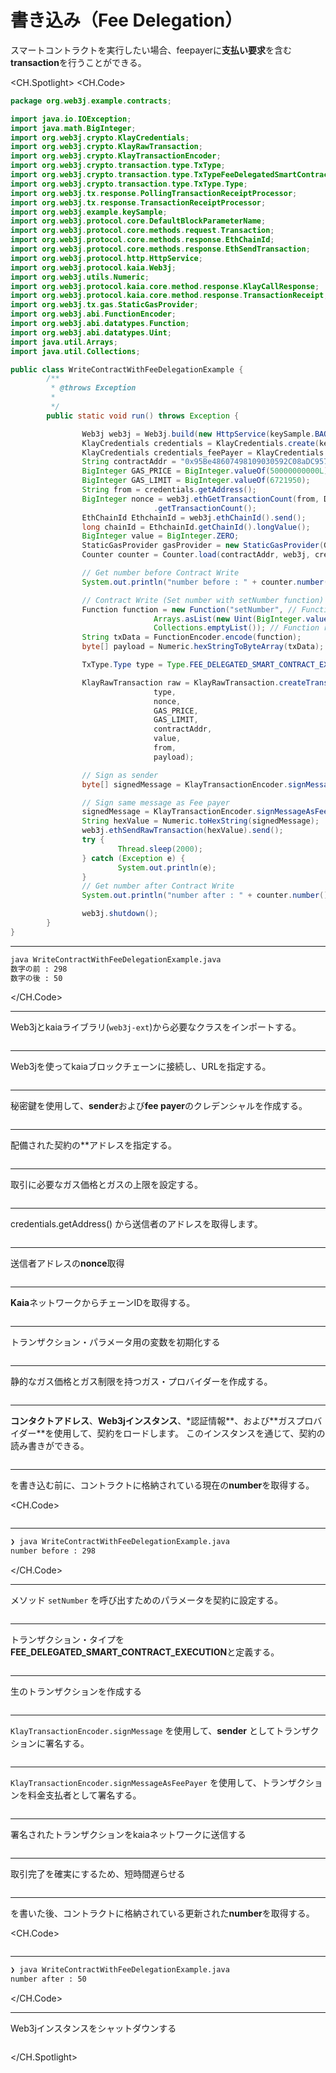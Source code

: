 # 書き込み（Fee Delegation）

スマートコントラクトを実行したい場合、feepayerに**支払い要求**を含む**transaction**を行うことができる。

<CH.Spotlight>
<CH.Code>

```java WriteContractWithFeeDelegationExample.java
package org.web3j.example.contracts;

import java.io.IOException;
import java.math.BigInteger;
import org.web3j.crypto.KlayCredentials;
import org.web3j.crypto.KlayRawTransaction;
import org.web3j.crypto.KlayTransactionEncoder;
import org.web3j.crypto.transaction.type.TxType;
import org.web3j.crypto.transaction.type.TxTypeFeeDelegatedSmartContractExecution;
import org.web3j.crypto.transaction.type.TxType.Type;
import org.web3j.tx.response.PollingTransactionReceiptProcessor;
import org.web3j.tx.response.TransactionReceiptProcessor;
import org.web3j.example.keySample;
import org.web3j.protocol.core.DefaultBlockParameterName;
import org.web3j.protocol.core.methods.request.Transaction;
import org.web3j.protocol.core.methods.response.EthChainId;
import org.web3j.protocol.core.methods.response.EthSendTransaction;
import org.web3j.protocol.http.HttpService;
import org.web3j.protocol.kaia.Web3j;
import org.web3j.utils.Numeric;
import org.web3j.protocol.kaia.core.method.response.KlayCallResponse;
import org.web3j.protocol.kaia.core.method.response.TransactionReceipt;
import org.web3j.tx.gas.StaticGasProvider;
import org.web3j.abi.FunctionEncoder;
import org.web3j.abi.datatypes.Function;
import org.web3j.abi.datatypes.Uint;
import java.util.Arrays;
import java.util.Collections;

public class WriteContractWithFeeDelegationExample {
        /**
         * @throws Exception
         *
         */
        public static void run() throws Exception {

                Web3j web3j = Web3j.build(new HttpService(keySample.BAOBAB_URL));
                KlayCredentials credentials = KlayCredentials.create(keySample.LEGACY_KEY_privkey);
                KlayCredentials credentials_feePayer = KlayCredentials.create(keySample.LEGACY_KEY_FEEPAYER_privkey);
                String contractAddr = "0x95Be48607498109030592C08aDC9577c7C2dD505";
                BigInteger GAS_PRICE = BigInteger.valueOf(50000000000L);
                BigInteger GAS_LIMIT = BigInteger.valueOf(6721950);
                String from = credentials.getAddress();
                BigInteger nonce = web3j.ethGetTransactionCount(from, DefaultBlockParameterName.LATEST).send()
                                .getTransactionCount();
                EthChainId EthchainId = web3j.ethChainId().send();
                long chainId = EthchainId.getChainId().longValue();
                BigInteger value = BigInteger.ZERO;
                StaticGasProvider gasProvider = new StaticGasProvider(GAS_PRICE, GAS_LIMIT);
                Counter counter = Counter.load(contractAddr, web3j, credentials.convertToCredentials(), gasProvider);

                // Get number before Contract Write
                System.out.println("number before : " + counter.number().send());

                // Contract Write (Set number with setNumber function)
                Function function = new Function("setNumber", // Function name
                                Arrays.asList(new Uint(BigInteger.valueOf(50))), // Function input parameters
                                Collections.emptyList()); // Function returned parameters
                String txData = FunctionEncoder.encode(function);
                byte[] payload = Numeric.hexStringToByteArray(txData);

                TxType.Type type = Type.FEE_DELEGATED_SMART_CONTRACT_EXECUTION;

                KlayRawTransaction raw = KlayRawTransaction.createTransaction(
                                type,
                                nonce,
                                GAS_PRICE,
                                GAS_LIMIT,
                                contractAddr,
                                value,
                                from,
                                payload);

                // Sign as sender
                byte[] signedMessage = KlayTransactionEncoder.signMessage(raw, chainId, credentials);

                // Sign same message as Fee payer
                signedMessage = KlayTransactionEncoder.signMessageAsFeePayer(raw, chainId, credentials_feePayer);
                String hexValue = Numeric.toHexString(signedMessage);
                web3j.ethSendRawTransaction(hexValue).send();
                try {
                        Thread.sleep(2000);
                } catch (Exception e) {
                        System.out.println(e);
                }
                // Get number after Contract Write
                System.out.println("number after : " + counter.number().send());

                web3j.shutdown();
        }
}
```

---

```zsh output
java WriteContractWithFeeDelegationExample.java
数字の前 : 298
数字の後 : 50
```

</CH.Code>

---

Web3jとkaiaライブラリ(`web3j-ext`)から必要なクラスをインポートする。

```java WriteContractWithFeeDelegationExample.java focus=1:28

```

---

Web3jを使ってkaiaブロックチェーンに接続し、URLを指定する。

```java WriteContractWithFeeDelegationExample.java focus=37

```

---

秘密鍵を使用して、**sender**および**fee payer**のクレデンシャルを作成する。

```java WriteContractWithFeeDelegationExample.java focus=38:39

```

---

配備された契約の\*\*アドレスを指定する。

```java WriteContractWithFeeDelegationExample.java focus=38

```

---

取引に必要なガス価格とガスの上限を設定する。

```java WriteContractWithFeeDelegationExample.java focus=41:42

```

---

credentials.getAddress() から送信者のアドレスを取得します。

```java WriteContractWithFeeDelegationExample.java focus=43

```

---

送信者アドレスの**nonce**取得

```java WriteContractWithFeeDelegationExample.java focus=44:45

```

---

**Kaia**ネットワークからチェーンIDを取得する。

```java WriteContractWithFeeDelegationExample.java focus=46:47

```

---

トランザクション・パラメータ用の変数を初期化する

```java WriteContractWithFeeDelegationExample.java focus=48

```

---

静的なガス価格とガス制限を持つガス・プロバイダーを作成する。

```java WriteContractWithFeeDelegationExample.java focus=49

```

---

**コンタクトアドレス**、**Web3jインスタンス**、\*認証情報**、および**ガスプロバイダー\*\*を使用して、契約をロードします。 このインスタンスを通じて、契約の読み書きができる。

```java WriteContractWithFeeDelegationExample.java focus=50

```

---

を書き込む前に、コントラクトに格納されている現在の**number**を取得する。

<CH.Code>
```java WriteContractWithFeeDelegationExample.java focus=52:53

````


---

```zsh output
❯ java WriteContractWithFeeDelegationExample.java
number before : 298

````

</CH.Code>

---

メソッド `setNumber` を呼び出すためのパラメータを契約に設定する。

```java WriteContractWithFeeDelegationExample.java focus=55:60

```

---

トランザクション・タイプを**FEE_DELEGATED_SMART_CONTRACT_EXECUTION**と定義する。

```java WriteContractWithFeeDelegationExample.java focus=62

```

---

生のトランザクションを作成する

```java WriteContractWithFeeDelegationExample.java focus=64:72

```

---

`KlayTransactionEncoder.signMessage` を使用して、**sender** としてトランザクションに署名する。

```java WriteContractWithFeeDelegationExample.java focus=74:75

```

---

`KlayTransactionEncoder.signMessageAsFeePayer` を使用して、トランザクションを料金支払者として署名する。

```java WriteContractWithFeeDelegationExample.java focus=77:78

```

---

署名されたトランザクションをkaiaネットワークに送信する

```java WriteContractWithFeeDelegationExample.java focus=80

```

---

取引完了を確実にするため、短時間遅らせる

```java WriteContractWithFeeDelegationExample.java focus=81:85

```

---

を書いた後、コントラクトに格納されている更新された**number**を取得する。

<CH.Code>
```java WriteContractWithFeeDelegationExample.java focus=86:87

````


---

```zsh output
❯ java WriteContractWithFeeDelegationExample.java
number after : 50

````

</CH.Code>

---

Web3jインスタンスをシャットダウンする

```java WriteContractWithFeeDelegationExample.java focus=89

```

</CH.Spotlight>
